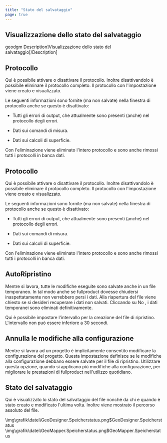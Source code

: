 ```yaml
---
title: "Stato del salvataggio"
page: true
---
```

## Visualizzazione dello stato del salvataggio
<GeoDesigner> <Placeholder>geodgm</Placeholder> Description]Visualizzazione dello stato del salvataggio[/Description]


## Protocollo
Qui &#232; possibile attivare o disattivare il protocollo. Inoltre disattivandolo &#232; possibile eliminare il protocollo completo. 
Il protocollo con l&#39;impostazione viene creato e visualizzato. 

<Success>
Le seguenti informazioni sono fornite (ma non salvate) nella finestra di protocollo anche se questo &#232; disattivato: 


- Tutti gli errori di output, che attualmente sono presenti (anche) nel protocollo degli errori.


- Dati sui comandi di misura.


- Dati sui calcoli di superficie. 




</Success>

<Warning>
Con l&#39;eliminazione  viene eliminato l&#39;intero protocollo e sono anche rimossi tutti i protocolli in banca dati.
</Warning>
 

</GeoDesigner>



<GeoMapper>

## Protocollo
Qui &#232; possibile attivare o disattivare il protocollo. Inoltre disattivandolo &#232; possibile eliminare il protocollo completo. 
Il protocollo con l&#39;impostazione viene creato e visualizzato. 

<Success>
Le seguenti informazioni sono fornite (ma non salvate) nella finestra di protocollo anche se questo &#232; disattivato: 


- Tutti gli errori di output, che attualmente sono presenti (anche) nel protocollo degli errori.


- Dati sui comandi di misura.


- Dati sui calcoli di superficie. 




</Success>

<Warning>
Con l&#39;eliminazione viene eliminato l&#39;intero protocollo e sono anche rimossi tutti i protocolli in banca dati.
</Warning>
 


## AutoRipristino
Mentre si lavora, tutte le modifiche eseguite sono salvate anche in un file temporaneo. In tal modo anche se  <Placeholder>fullproduct</Placeholder> dovesse chiudersi inaspettatamente non verrebbero persi i dati. Alla riapertura del file viene chiesto se si desideri recuperare i dati non salvati. 
Cliccando su  <Border>No</Border> , i dati temporanei sono eliminati definitivamente.

Qui &#232; possibile impostare l&#39;intervallo per la creazione del file di ripristino. L&#39;intervallo non pu&#242; essere inferiore a 30 secondi.

## Annulla le modifiche alla configurazione
Mentre si lavora ad un progetto &#232; implicitamente consentito modificare la configurazione del progetto. Questa impostazione definisce se le modifiche alla configurazione debbano essere salvate per il file di ripristino. Utilizzare questa opzione, quando si applicano pi&#249; modifiche alla configurazione, per migliorare le prestazioni di  <Placeholder>fullproduct</Placeholder> nell&#39;utilizzo quotidiano.


## Stato del salvataggio
Qui &#232; visualizzato lo stato del salvataggio del file nonch&#233; da chi e quando &#232; stato creato e modificato l&#39;ultima volta. Inoltre viene mostrato il percorso assoluto del file.

</GeoMapper>



<GeoDesigner>
<Image>\img\grafik\datei\GeoDesigner.Speicherstatus.png$GeoDesigner.Speicherstatus</Image>
</GeoDesigner>
<GeoMapper>
<Image>\img\grafik\datei\GeoMapper.Speicherstatus.png$GeoMapper.Speicherstatus</Image>
</GeoMapper>
